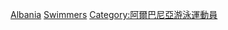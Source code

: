[[Category:各國奧運游泳運動員|Albania]]
[[Category:阿尔巴尼亚夏季奥运运动员|Swimmers]]
[[Category:阿爾巴尼亞游泳運動員|Category:阿爾巴尼亞游泳運動員]]